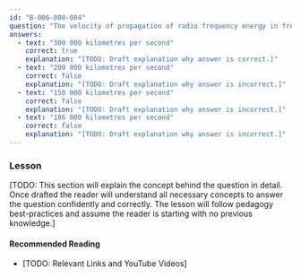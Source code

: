 ```yaml
---
id: "B-006-008-004"
question: "The velocity of propagation of radio frequency energy in free space is:"
answers:
  - text: "300 000 kilometres per second"
    correct: true
    explanation: "[TODO: Draft explanation why answer is correct.]"
  - text: "200 000 kilometres per second"
    correct: false
    explanation: "[TODO: Draft explanation why answer is incorrect.]"
  - text: "150 000 kilometres per second"
    correct: false
    explanation: "[TODO: Draft explanation why answer is incorrect.]"
  - text: "186 000 kilometres per second"
    correct: false
    explanation: "[TODO: Draft explanation why answer is incorrect.]"
---
```


### Lesson

[TODO: This section will explain the concept behind the question in detail. Once drafted the reader will understand all necessary concepts to answer the question confidently and correctly. The lesson will follow pedagogy best-practices and assume the reader is starting with no previous knowledge.]

#### Recommended Reading

- [TODO: Relevant Links and YouTube Videos]
